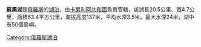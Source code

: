 '''蘇奧湖'''是[[俄羅斯|俄羅斯]]的[[湖泊|湖泊]]，由[[卡累利阿共和國|卡累利阿共和國]]負責管轄，該湖長20.5公里、寬4.7公里，面積63.4平方公里，海拔高度137米，平均水深3.5米，最大水深24米，湖中有50個島嶼。

{{Russia-geo-stub}}
[[Category:俄羅斯湖泊|Category:俄羅斯湖泊]]
